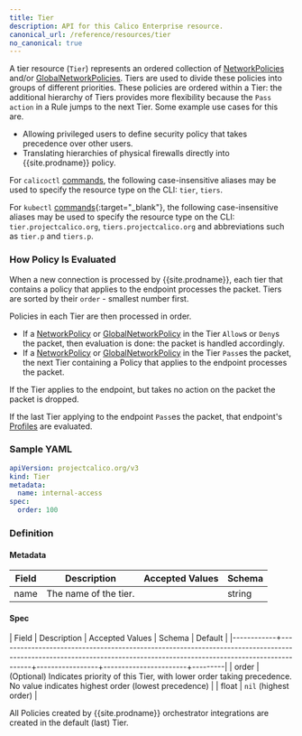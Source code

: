 ```yaml
---
title: Tier
description: API for this Calico Enterprise resource. 
canonical_url: /reference/resources/tier
no_canonical: true
---
```


A tier resource (`Tier`) represents an ordered collection of [NetworkPolicies]({{site.baseurl}}/reference/resources/networkpolicy)
and/or [GlobalNetworkPolicies]({{site.baseurl}}/reference/resources/globalnetworkpolicy).
Tiers are used to divide these policies into groups of different priorities.  These policies
are ordered within a Tier: the additional hierarchy of Tiers provides more flexibility
because the `Pass` `action` in a Rule jumps to the next Tier.  Some example use cases for this are.
- Allowing privileged users to define security policy that takes precedence over other users.
- Translating hierarchies of physical firewalls directly into {{site.prodname}} policy.

For `calicoctl` [commands]({{site.baseurl}}/reference/calicoctl/), the following case-insensitive aliases
may be used to specify the resource type on the CLI:
`tier`, `tiers`.

For `kubectl` [commands](https://kubernetes.io/docs/reference/kubectl/overview/){:target="_blank"}, the following case-insensitive aliases
may be used to specify the resource type on the CLI:
`tier.projectcalico.org`, `tiers.projectcalico.org` and abbreviations such as
`tier.p` and `tiers.p`.

### How Policy Is Evaluated

When a new connection is processed by {{site.prodname}}, each tier that contains a policy that applies to the endpoint processes the packet.
Tiers are sorted by their `order` - smallest number first.

Policies in each Tier are then processed in order.
- If a [NetworkPolicy]({{site.baseurl}}/reference/resources/networkpolicy) or [GlobalNetworkPolicy]({{site.baseurl}}/reference/resources/globalnetworkpolicy) in the Tier `Allow`s or `Deny`s the packet, then evaluation is done: the packet is handled accordingly.
- If a [NetworkPolicy]({{site.baseurl}}/reference/resources/networkpolicy) or [GlobalNetworkPolicy]({{site.baseurl}}/reference/resources/globalnetworkpolicy) in the Tier `Pass`es the packet, the next Tier containing a Policy that applies to the endpoint processes the packet.

If the Tier applies to the endpoint, but takes no action on the packet the packet is dropped.

If the last Tier applying to the endpoint `Pass`es the packet, that endpoint's [Profiles]({{site.baseurl}}/reference/resources/profile) are evaluated.

### Sample YAML

```yaml
apiVersion: projectcalico.org/v3
kind: Tier
metadata:
  name: internal-access
spec:
  order: 100

```

### Definition

#### Metadata

| Field | Description  | Accepted Values   | Schema |
|-------|--------------|-------------------|--------|
| name | The name of the tier.   |         | string |

#### Spec

| Field      | Description                                                                                                                                                         | Accepted Values | Schema                | Default |
|------------+---------------------------------------------------------------------------------------------------------------------------------------------------------------------+-----------------+-----------------------+---------|
| order      | (Optional) Indicates priority of this Tier, with lower order taking precedence.  No value indicates highest order (lowest precedence)                             |                 | float                 |   `nil` (highest order)   |

All Policies created by {{site.prodname}} orchestrator integrations are created in the default (last) Tier.
